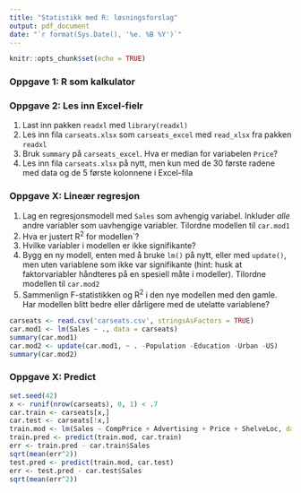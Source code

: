 ```yaml
---
title: "Statistikk med R: løsningsforslag"
output: pdf_document
date: "`r format(Sys.Date(), '%e. %B %Y')`"
---
```


```r
knitr::opts_chunk$set(echo = TRUE)
```

### Oppgave 1: R som kalkulator

### Oppgave 2: Les inn Excel-fielr

1. Last inn pakken `readxl` med `library(readxl)`
2. Les inn fila `carseats.xlsx` som `carseats_excel` med `read_xlsx` fra pakken `readxl`
3. Bruk `summary` på `carseats_excel`. Hva er median for variabelen `Price`?
4. Les inn fila `carseats.xlsx` på nytt, men kun med de 30 første radene med data og de 5 første kolonnene i Excel-fila

### Oppgave X: Lineær regresjon

1. Lag en regresjonsmodell med `Sales` som avhengig variabel. Inkluder _alle_ andre variabler som uavhengige variabler. Tilordne modellen til `car.mod1`
2. Hva er justert R<sup>2</sup> for modellen`?
3. Hvilke variabler i modellen er ikke signifikante?
4. Bygg en ny modell, enten med å bruke `lm()` på nytt, eller med `update()`, men uten variablene som ikke var signifikante (hint: husk at faktorvariabler håndteres på en spesiell måte i modeller). Tilordne modellen til `car.mod2`
5. Sammenlign F-statistikken og R<sup>2</sup> i den nye modellen med den gamle. Har modellen blitt bedre eller dårligere med de utelatte variablene?

```r
carseats <- read.csv('carseats.csv', stringsAsFactors = TRUE)
car.mod1 <- lm(Sales ~ ., data = carseats)
summary(car.mod1)
car.mod2 <- update(car.mod1, ~ . -Population -Education -Urban -US)
summary(car.mod2)
```

### Oppgave X: Predict

```r
set.seed(42)
x <- runif(nrow(carseats), 0, 1) < .7
car.train <- carseats[x,]
car.test <- carseats[!x,]
train.mod <- lm(Sales ~ CompPrice + Advertising + Price + ShelveLoc, data = car.train)
train.pred <- predict(train.mod, car.train)
err <- train.pred - car.train$Sales
sqrt(mean(err^2))
test.pred <- predict(train.mod, car.test)
err <- test.pred - car.test$Sales
sqrt(mean(err^2))
```

